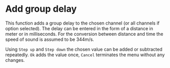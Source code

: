 # Add group delay

This function adds a group delay to the chosen channel (or all channels if option selected). The delay can be entered in the form of a distance in meter or in milliseconds. For the conversion between distance and time the speed of sound is assumed to be 344m/s.

Using ``Step up`` and ``Step down`` the chosen value can be added or subtracted repeatedly. ``Ok`` adds the value once, ``Cancel`` terminates the menu without any changes.
